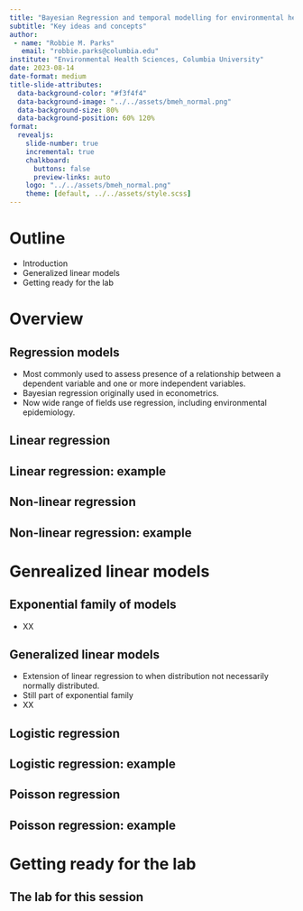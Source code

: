 ```yaml
---
title: "Bayesian Regression and temporal modelling for environmental health"
subtitle: "Key ideas and concepts"
author:
 - name: "Robbie M. Parks"
   email: "robbie.parks@columbia.edu"
institute: "Environmental Health Sciences, Columbia University"
date: 2023-08-14
date-format: medium
title-slide-attributes:
  data-background-color: "#f3f4f4"
  data-background-image: "../../assets/bmeh_normal.png"
  data-background-size: 80%
  data-background-position: 60% 120%
format:
  revealjs:
    slide-number: true
    incremental: true
    chalkboard:
      buttons: false
      preview-links: auto
    logo: "../../assets/bmeh_normal.png"
    theme: [default, ../../assets/style.scss]
---
```


# Outline

- Introduction
- Generalized linear models
- Getting ready for the lab

# Overview

## Regression models

- Most commonly used to assess presence of a relationship between a dependent variable and one or more independent variables.
- Bayesian regression originally used in econometrics.
- Now wide range of fields use regression, including environmental epidemiology.

## Linear regression

## Linear regression: example

## Non-linear regression

## Non-linear regression: example

# Genrealized linear models

## Exponential family of models

- XX

## Generalized linear models

- Extension of linear regression to when distribution not necessarily normally distributed.
- Still part of exponential family
- XX

## Logistic regression

## Logistic regression: example

## Poisson regression

## Poisson regression: example

# Getting ready for the lab

## The lab for this session
